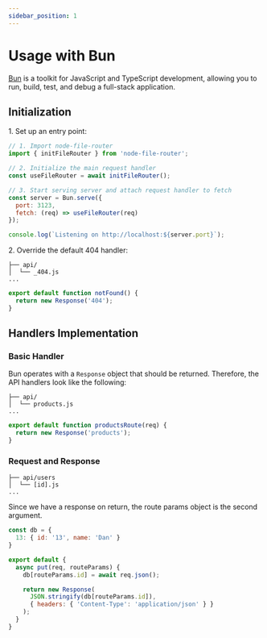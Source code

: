 ```yaml
---
sidebar_position: 1
---
```


# Usage with Bun

[Bun](https://bun.sh/) is a toolkit for JavaScript and TypeScript development, allowing you to run, build, test,
and debug a full-stack application.

## Initialization

1\. Set up an entry point:

```js
// 1. Import node-file-router
import { initFileRouter } from 'node-file-router';

// 2. Initialize the main request handler
const useFileRouter = await initFileRouter();

// 3. Start serving server and attach request handler to fetch
const server = Bun.serve({
  port: 3123,
  fetch: (req) => useFileRouter(req)
});

console.log(`Listening on http://localhost:${server.port}`);
```

2\. Override the default 404 handler:

```
├── api/
│  └── _404.js
...
```

```js
export default function notFound() {
  return new Response('404');
}
```

## Handlers Implementation

### Basic Handler

Bun operates with a `Response` object that should be returned. Therefore, the API handlers look like the following:

```
├── api/
│  └── products.js
...
```

```js
export default function productsRoute(req) {
  return new Response('products');
}
```

### Request and Response

```
├── api/users
│  └── [id].js
...
```

Since we have a response on return, the route params object is the second argument.

```js
const db = {
  13: { id: '13', name: 'Dan' }
}

export default {
  async put(req, routeParams) {
    db[routeParams.id] = await req.json();

    return new Response(
      JSON.stringify(db[routeParams.id]),
      { headers: { 'Content-Type': 'application/json' } }
    );
  }
}
```


